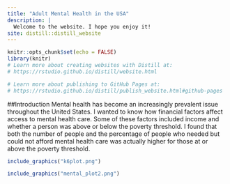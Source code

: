 ```yaml
---
title: "Adult Mental Health in the USA"
description: |
  Welcome to the website. I hope you enjoy it!
site: distill::distill_website
---
```


```r
knitr::opts_chunk$set(echo = FALSE)
library(knitr)
# Learn more about creating websites with Distill at:
# https://rstudio.github.io/distill/website.html

# Learn more about publishing to GitHub Pages at:
# https://rstudio.github.io/distill/publish_website.html#github-pages

```
##Introduction
Mental health has become an increasingly prevalent issue throughout the United States. I wanted to know how financial factors affect access to mental health care. Some of these factors included income and whether a person was above or below the poverty threshold. I found that both the number of people and the percentage of people who 
needed but could not afford mental health care was actually higher for those at or above the poverty threshold.

```r
include_graphics("k6plot.png")
```

```r
include_graphics("mental_plot2.png")
```

